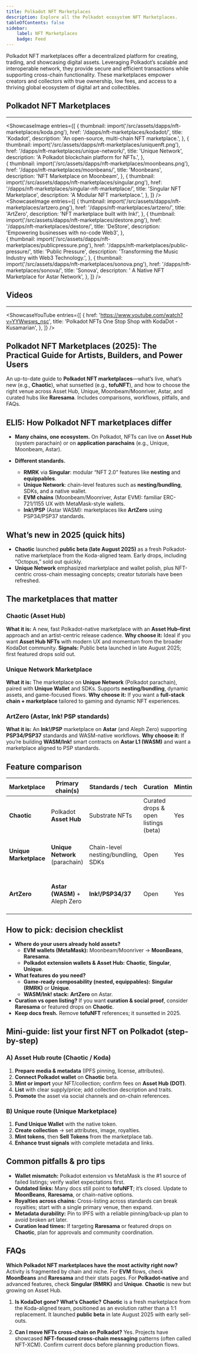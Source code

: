 ```yaml
---
title: Polkadot NFT Marketplaces
description: Explore all the Polkadot ecosystem NFT Marketplaces.
tableOfContents: false
sidebar: 
    label: NFT Marketplaces
    badge: Feed
---
```




Polkadot NFT marketplaces offer a decentralized platform for creating, trading, and showcasing digital assets. Leveraging Polkadot’s scalable and interoperable network, they provide secure and efficient transactions while supporting cross-chain functionality. These marketplaces empower creators and collectors with true ownership, low fees, and access to a thriving global ecosystem of digital art and collectibles.

## Polkadot NFT Marketplaces
----------------
<ShowcaseImage
  entries={[
        {
      thumbnail: import('/src/assets/dapps/nft-marketplaces/koda.png'),
      href: '/dapps/nft-marketplaces/kodadot/',
      title: 'Kodadot',
      description: 'An open-source, multi-chain NFT marketplace.',
    },
                     {
      thumbnail: import('/src/assets/dapps/nft-marketplaces/uniquenft.png'),
      href: '/dapps/nft-marketplaces/unique-network/',
      title: 'Unique Network',
      description: 'A Polkadot blockchain platform for NFTs.',
      },  
    {
      thumbnail: import('/src/assets/dapps/nft-marketplaces/moonbeans.png'),
      href: '/dapps/nft-marketplaces/moonbeans/',
      title: 'Moonbeans',
      description: 'NFT Marketplace on Moonbeam',
      },
              {
      thumbnail: import('/src/assets/dapps/nft-marketplaces/singular.png'),
      href: '/dapps/nft-marketplaces/singular-nft-marketplace/',
      title: 'Singular NFT Marketplace',
      description: 'A Modular NFT marketplace.',
    },
  ]}
/>
<ShowcaseImage
  entries={[
        {
      thumbnail: import('/src/assets/dapps/nft-marketplaces/artzero.png'),
      href: '/dapps/nft-marketplaces/artzero/',
      title: 'ArtZero',
      description: 'NFT marketplace built with Ink!',
    },
                     {
      thumbnail: import('/src/assets/dapps/nft-marketplaces/destore.png'),
      href: '/dapps/nft-marketplaces/destore/',
      title: 'DeStore',
      description: 'Empowering businesses with no-code Web3',
      },  
    {
      thumbnail: import('/src/assets/dapps/nft-marketplaces/publicpressure.png'),
      href: '/dapps/nft-marketplaces/public-pressure/',
      title: 'Public Pressure',
      description: 'Transforming the Music Industry with Web3 Technology.',
      },
              {
      thumbnail: import('/src/assets/dapps/nft-marketplaces/sonova.png'),
      href: '/dapps/nft-marketplaces/sonova/',
      title: 'Sonova',
      descripton: ' A Native NFT Marketplace for Astar Network',
    },
  ]}
/>



## Videos
----------------
<ShowcaseYouTube
  entries={[
    {
      href: 'https://www.youtube.com/watch?v=YYWwsws_nsc',
      title: 'Polkadot NFTs One Stop Shop with KodaDot - Kusamarian',
    },
  ]}
/>


## Polkadot NFT Marketplaces (2025): The Practical Guide for Artists, Builders, and Power Users
An up-to-date guide to **Polkadot NFT marketplaces**—what’s live, what’s new (e.g., **Chaotic**), what sunsetted (e.g., **tofuNFT**), and how to choose the right venue across Asset Hub, Unique, Moonbeam/Moonriver, Astar, and curated hubs like **Raresama**. Includes comparisons, workflows, pitfalls, and FAQs.


## ELI5: How Polkadot NFT marketplaces differ
* **Many chains, one ecosystem.** On Polkadot, NFTs can live on **Asset Hub** (system parachain) or on **application parachains** (e.g., Unique, Moonbeam, Astar).
* **Different standards.**

  * **RMRK** via **Singular**: modular “NFT 2.0” features like **nesting** and **equippables**.
  * **Unique Network**: chain-level features such as **nesting/bundling**, SDKs, and a native wallet.
  * **EVM chains** (Moonbeam/Moonriver, Astar EVM): familiar ERC-721/1155 UX with MetaMask-style wallets.
  * **Ink!/PSP** (Astar WASM): marketplaces like **ArtZero** using PSP34/PSP37 standards.

## What’s new in 2025 (quick hits)
* **Chaotic** launched **public beta (late August 2025)** as a fresh Polkadot-native marketplace from the Koda-aligned team. Early drops, including “Octopus,” sold out quickly.
* **Unique Network** emphasized marketplace and wallet polish, plus NFT-centric cross-chain messaging concepts; creator tutorials have been refreshed.

## The marketplaces that matter

### Chaotic (Asset Hub)
**What it is:** A new, fast Polkadot-native marketplace with an **Asset Hub–first** approach and an artist-centric release cadence.
**Why choose it:** Ideal if you want **Asset Hub NFTs** with modern UX and momentum from the broader KodaDot community.
**Signals:** Public beta launched in late August 2025; first featured drops sold out.

### Unique Network Marketplace
**What it is:** The marketplace on **Unique Network** (Polkadot parachain), paired with **Unique Wallet** and SDKs. Supports **nesting/bundling**, dynamic assets, and game-focused flows.
**Why choose it:** If you want a **full-stack chain + marketplace** tailored to gaming and dynamic NFT experiences.

### ArtZero (Astar, Ink! PSP standards)
**What it is:** An **Ink!/PSP** marketplace on **Astar** (and Aleph Zero) supporting **PSP34/PSP37** standards and WASM-native workflows.
**Why choose it:** If you’re building **WASM/Ink!** smart contracts on **Astar L1 (WASM)** and want a marketplace aligned to PSP standards.

## Feature comparison
| Marketplace            | Primary chain(s)                | Standards / tech                             | Curation                             | Minting | Wallets (typical)                       | Notable 2025 notes                                      |
| ---------------------- | ------------------------------- | -------------------------------------------- | ------------------------------------ | ------- | --------------------------------------- | ------------------------------------------------------- |
| **Chaotic**            | Polkadot **Asset Hub**          | Substrate NFTs                               | Curated drops & open listings (beta) | Yes     | Polkadot extension wallets              | **Public beta** launched Aug 2025; early drops sold out |
| **Unique Marketplace** | **Unique Network** (parachain)  | Chain-level nesting/bundling, SDKs           | Open                                 | Yes     | **Unique Wallet**, extensions           | Campaigns and game-centric features active              |
| **ArtZero**            | **Astar (WASM)** + Aleph Zero   | **Ink!/PSP34/37**                            | Open                                 | Yes     | Polkadot extension                      | WASM-native marketplace aligned to PSP                  |


## How to pick: decision checklist
* **Where do your users already hold assets?**
  * **EVM wallets (MetaMask):** Moonbeam/Moonriver → **MoonBeans**, **Raresama**.
  * **Polkadot extension wallets & Asset Hub:** **Chaotic**, **Singular**, **Unique**.
* **What features do you need?**
  * **Game-ready composability (nested, equippables):** **Singular (RMRK)** or **Unique**.
  * **WASM/Ink! stack:** **ArtZero** on Astar.
* **Curation vs open listing?** If you want **curation & social proof**, consider **Raresama** or featured drops on **Chaotic**.
* **Keep docs fresh.** Remove **tofuNFT** references; it sunsetted in 2025.

## Mini-guide: list your first NFT on Polkadot (step-by-step)
### A) Asset Hub route (Chaotic / Koda)
1. **Prepare media & metadata** (IPFS pinning, license, attributes).
2. **Connect Polkadot wallet** on **Chaotic** beta.
3. **Mint or import** your NFT/collection; confirm fees on **Asset Hub (DOT)**.
4. **List** with clear supply/price; add collection description and traits.
5. **Promote** the asset via social channels and on-chain references.

### B) Unique route (Unique Marketplace)
1. **Fund Unique Wallet** with the native token.
2. **Create collection** → set attributes, image, royalties.
3. **Mint tokens**, then **Sell Tokens** from the marketplace tab.
4. **Enhance trust signals** with complete metadata and links.

## Common pitfalls & pro tips
* **Wallet mismatch:** Polkadot extension vs MetaMask is the #1 source of failed listings; verify wallet expectations first.
* **Outdated links:** Many docs still point to **tofuNFT**; it’s closed. Update to **MoonBeans**, **Raresama**, or chain-native options.
* **Royalties across chains:** Cross-listing across standards can break royalties; start with a single primary venue, then expand.
* **Metadata durability:** Pin to IPFS with a reliable pinning/back-up plan to avoid broken art later.
* **Curation lead times:** If targeting **Raresama** or featured drops on **Chaotic**, plan for approvals and community coordination.

## FAQs
**Which Polkadot NFT marketplaces have the most activity right now?**
Activity is fragmented by chain and niche. For **EVM** flows, check **MoonBeans** and **Raresama** and their stats pages. For **Polkadot-native** and advanced features, check **Singular (RMRK)** and **Unique**. **Chaotic** is new but growing on Asset Hub.

1. **Is KodaDot gone? What’s Chaotic?**
**Chaotic** is a fresh marketplace from the Koda-aligned team, positioned as an evolution rather than a 1:1 replacement. It launched **public beta** in late August 2025 with early sell-outs.

2. **Can I move NFTs cross-chain on Polkadot?**
Yes. Projects have showcased **NFT-focused cross-chain messaging** patterns (often called NFT-XCM). Confirm current docs before planning production flows.